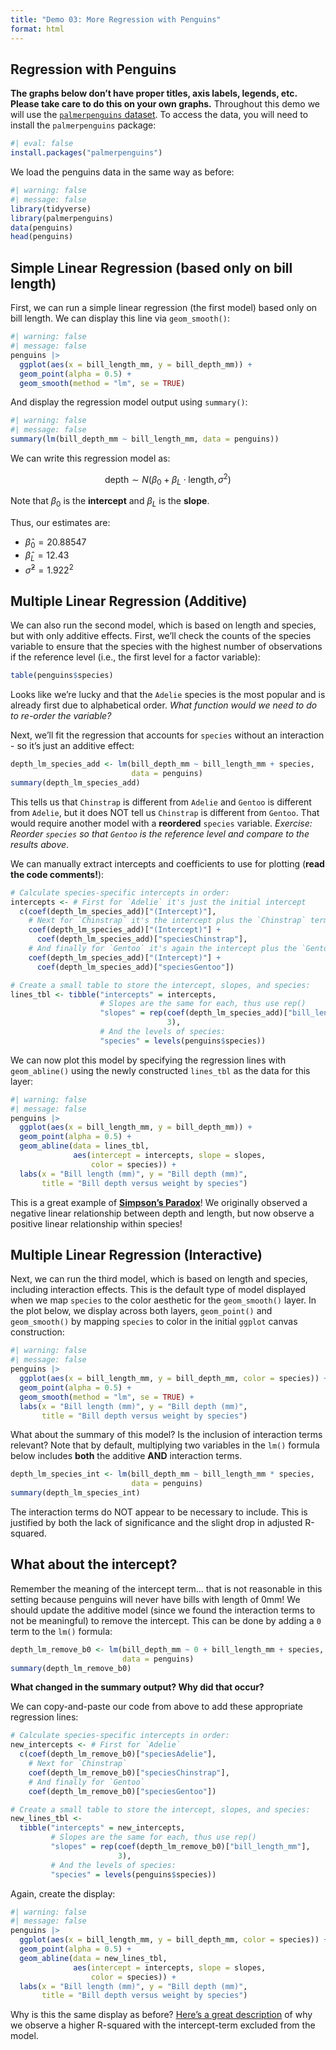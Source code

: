 ```yaml
---
title: "Demo 03: More Regression with Penguins"
format: html
---
```


## Regression with Penguins

**The graphs below don't have proper titles, axis labels, legends, etc.  Please take care to do this on your own graphs.** Throughout this demo we will use the [`palmerpenguins` dataset](https://allisonhorst.github.io/palmerpenguins/articles/intro.html). To access the data, you will need to install the `palmerpenguins` package:

```r
#| eval: false
install.packages("palmerpenguins")
```

We load the penguins data in the same way as before:

```r
#| warning: false
#| message: false
library(tidyverse)
library(palmerpenguins)
data(penguins)
head(penguins)
```

## Simple Linear Regression (based only on bill length)

First, we can run a simple linear regression (the first model) based only on bill length. We can display this line via `geom_smooth()`:

```r
#| warning: false
#| message: false
penguins |>
  ggplot(aes(x = bill_length_mm, y = bill_depth_mm)) +
  geom_point(alpha = 0.5) +
  geom_smooth(method = "lm", se = TRUE)
```

And display the regression model output using `summary()`:

```r
#| warning: false
#| message: false
summary(lm(bill_depth_mm ~ bill_length_mm, data = penguins))
```

We can write this regression model as:

$$\text{depth} \sim N(\beta_0 + \beta_L \cdot \text{length}, \sigma^2)$$

Note that $\beta_0$ is the **intercept** and $\beta_L$ is the **slope**.

Thus, our estimates are:

+ $\hat{\beta}_0 = 20.88547$
+ $\hat{\beta}_L = 12.43$
+ $\hat{\sigma}^2 = 1.922^2$

## Multiple Linear Regression (Additive)

We can also run the second model, which is based on length and species, but with only additive effects. First, we'll check the counts of the species variable to ensure that the species with the highest number of observations if the reference level (i.e., the first level for a factor variable):

```r
table(penguins$species)
```

Looks like we're lucky and that the `Adelie` species is the most popular and is already first due to alphabetical order. _What function would we need to do to re-order the variable?_

Next, we'll fit the regression that accounts for `species` without an interaction - so it's just an additive effect:

```r
depth_lm_species_add <- lm(bill_depth_mm ~ bill_length_mm + species,
                           data = penguins)
summary(depth_lm_species_add)
```

This tells us that `Chinstrap` is different from `Adelie` and `Gentoo` is different from `Adelie`, but it does NOT tell us `Chinstrap` is different from `Gentoo`. That would require another model with a __reordered__ `species` variable. _Exercise: Reorder `species` so that `Gentoo` is the reference level and compare to the results above_.

We can manually extract intercepts and coefficients to use for plotting (__read the code comments!__):

```r
# Calculate species-specific intercepts in order:
intercepts <- # First for `Adelie` it's just the initial intercept
  c(coef(depth_lm_species_add)["(Intercept)"],
    # Next for `Chinstrap` it's the intercept plus the `Chinstrap` term:
    coef(depth_lm_species_add)["(Intercept)"] + 
      coef(depth_lm_species_add)["speciesChinstrap"],
    # And finally for `Gentoo` it's again the intercept plus the `Gentoo` term
    coef(depth_lm_species_add)["(Intercept)"] + 
      coef(depth_lm_species_add)["speciesGentoo"])

# Create a small table to store the intercept, slopes, and species:
lines_tbl <- tibble("intercepts" = intercepts,
                    # Slopes are the same for each, thus use rep()
                    "slopes" = rep(coef(depth_lm_species_add)["bill_length_mm"],
                                   3),
                    # And the levels of species:
                    "species" = levels(penguins$species))
```


We can now plot this model by specifying the regression lines with `geom_abline()` using the newly constructed `lines_tbl` as the data for this layer:

```r
#| warning: false
#| message: false
penguins |>
  ggplot(aes(x = bill_length_mm, y = bill_depth_mm)) +
  geom_point(alpha = 0.5) +
  geom_abline(data = lines_tbl,
              aes(intercept = intercepts, slope = slopes,
                  color = species)) +
  labs(x = "Bill length (mm)", y = "Bill depth (mm)", 
       title = "Bill depth versus weight by species")
```

This is a great example of [__Simpson's Paradox__](https://en.wikipedia.org/wiki/Simpson%27s_paradox)! We originally observed a negative linear relationship between depth and length, but now observe a positive linear relationship within species!

## Multiple Linear Regression (Interactive)

Next, we can run the third model, which is based on length and species, including interaction effects. This is the default type of model displayed when we map `species` to the color aesthetic for the `geom_smooth()` layer. In the plot below, we display across both layers, `geom_point()` and `geom_smooth()` by mapping `species` to color in the initial `ggplot` canvas construction:

```r
#| warning: false
#| message: false
penguins |>
  ggplot(aes(x = bill_length_mm, y = bill_depth_mm, color = species)) +
  geom_point(alpha = 0.5) +
  geom_smooth(method = "lm", se = TRUE) +
  labs(x = "Bill length (mm)", y = "Bill depth (mm)", 
       title = "Bill depth versus weight by species")
```

What about the summary of this model? Is the inclusion of interaction terms relevant? Note that by default, multiplying two variables in the `lm()` formula below includes __both__ the additive __AND__ interaction terms.

```r
depth_lm_species_int <- lm(bill_depth_mm ~ bill_length_mm * species,
                           data = penguins)
summary(depth_lm_species_int)
```

The interaction terms do NOT appear to be necessary to include. This is justified by both the lack of significance and the slight drop in adjusted R-squared.

## What about the intercept?

Remember the meaning of the intercept term... that is not reasonable in this setting because penguins will never have bills with length of 0mm! We should update the additive model (since we found the interaction terms to not be meaningful) to remove the intercept. This can be done by adding a `0` term to the `lm()` formula:


```r
depth_lm_remove_b0 <- lm(bill_depth_mm ~ 0 + bill_length_mm + species,
                         data = penguins)
summary(depth_lm_remove_b0)
```

__What changed in the summary output? Why did that occur?__ 

We can copy-and-paste our code from above to add these appropriate regression lines:


```r
# Calculate species-specific intercepts in order:
new_intercepts <- # First for `Adelie` 
  c(coef(depth_lm_remove_b0)["speciesAdelie"],
    # Next for `Chinstrap` 
    coef(depth_lm_remove_b0)["speciesChinstrap"],
    # And finally for `Gentoo` 
    coef(depth_lm_remove_b0)["speciesGentoo"])

# Create a small table to store the intercept, slopes, and species:
new_lines_tbl <- 
  tibble("intercepts" = new_intercepts,
         # Slopes are the same for each, thus use rep()
         "slopes" = rep(coef(depth_lm_remove_b0)["bill_length_mm"],
                        3),
         # And the levels of species:
         "species" = levels(penguins$species))
```


Again, create the display:

```r
#| warning: false
#| message: false
penguins |>
  ggplot(aes(x = bill_length_mm, y = bill_depth_mm, color = species)) +
  geom_point(alpha = 0.5) +
  geom_abline(data = new_lines_tbl,
              aes(intercept = intercepts, slope = slopes,
                  color = species)) +
  labs(x = "Bill length (mm)", y = "Bill depth (mm)", 
       title = "Bill depth versus weight by species")
```

Why is this the same display as before? [Here's a great description](https://stats.stackexchange.com/questions/26176/removal-of-statistically-significant-intercept-term-increases-r2-in-linear-mo/26205#26205) of why we observe a higher R-squared with the intercept-term excluded from the model.


